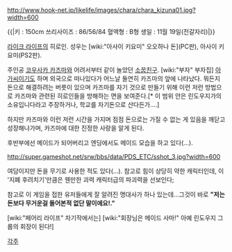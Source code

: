 http://www.hook-net.jp/likelife/images/chara/chara_kizuna01.jpg?width=600

{{|키 : 150cm
쓰리사이즈 : 86/56/84
혈액형 : B형
생일 : 11월 19일(전갈자리)|}}

[[라이크 라이프]]의 히로인. 성우는 [wiki:"아사이 키요미" 오오하나 돈](PC판), 아사이 키요미(PS2판).

주인공 [[코우사카 카즈마]]와 어려서부터 같이 놀았던 [[소꿉친구]]. [wiki:"부자" 부자집] [[아가씨]]이기도 하며 외국으로 떠나있다가 어느날 돌연히 카즈마의 앞에 나타났다.
뭐든지 돈으로 해결하려는 버릇이 있으며 카즈마를 자기 것으로 만들기 위해 이런 저런 방법으로 카즈마와 관련된 히로인들을 방해하는 면을 보여준다.[* 이 범위 안은 린도우지가의 소유입니다라고 주장하거나, 학교를 자기돈으로 산다든가….]

하지만 카즈마와 이런 저런 시간을 가지며 점점 돈으로는 가질 수 없는 게 있음을 깨닫고 성장해나가며, 카즈마에 대한 진정한 사랑을 알게 된다.

후반부에선 메이드가 되어버리고 엔딩에서도 메이드 모습을 하고 있다(…).

http://super.gameshot.net/srw/bbs/data/PDS_ETC/sshot_3.jpg?width=600 

여담이지만 돈을 무기로 사용한 적도 있다(…). 참고로 힘이 상당히 약한 캐릭터인데, 이 '지폐 후려치기'만큼은 웬만한 괴력 캐릭터급의 파괴력을 선보인다;

참고로 이 게임을 접한 유저들에게 잘 알려진 명대사가 하나 있는데...그것이 바로 '''"저는 돈보다 무거운걸 들어본적 없단 말이에요!."'''

[wiki:"페어리 라이프" 차기작에서는] [wiki:"회장님은 메이드 사마!" 아예 린도우지 그룹의 회장이 된다!]


[[각주]]
